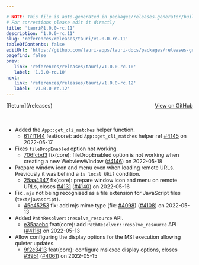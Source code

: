 ```yaml
---

# NOTE: This file is auto-generated in packages/releases-generator/build.ts
# For corrections please edit it directly
title: 'tauri@1.0.0-rc.11'
description: '1.0.0-rc.11'
slug: 'references/releases/tauri/v1.0.0-rc.11'
tableOfContents: false
editUrl: 'https://github.com/tauri-apps/tauri-docs/packages/releases-generator/build.ts'
pagefind: false
prev:
   link: 'references/releases/tauri/v1.0.0-rc.10'
   label: '1.0.0-rc.10'
next:
   link: 'references/releases/tauri/v1.0.0-rc.12'
   label: 'v1.0.0-rc.12'
---
```


<div style="margin-bottom:3rem; display: flex; justify-content: space-between; align-items: center"><span>[Return](/releases)</span><span><a href="https://github.com/tauri-apps/tauri/releases/tag/tauri-v1.0.0-rc.11">View on GitHub</a></span></div>

- Added the `App::get_cli_matches` helper function.
  - [617f1144](https://www.github.com/tauri-apps/tauri/commit/617f1144f3f5c4a88e229ff410a511aa72795eef) feat(core): add `App::get_cli_matches` helper ref [#4145](https://www.github.com/tauri-apps/tauri/pull/4145) on 2022-05-17
- Fixes `fileDropEnabled` option not working.
  - [706fcbd3](https://www.github.com/tauri-apps/tauri/commit/706fcbd39c9c08f58da12f874199bd0c06016fb2) fix(core): fileDropEnabled option is not working when creating a new WebviewWindow ([#4146](https://www.github.com/tauri-apps/tauri/pull/4146)) on 2022-05-18
- Prepare window icon and menu even when loading remote URLs. Previously it was behind a `is local URL?` condition.
  - [25aa4347](https://www.github.com/tauri-apps/tauri/commit/25aa4347b3a85c66d445e09f864b7fe6c140a0f9) fix(core): prepare window icon and menu on remote URLs, closes [#4131](https://www.github.com/tauri-apps/tauri/pull/4131) ([#4140](https://www.github.com/tauri-apps/tauri/pull/4140)) on 2022-05-16
- Fix `.mjs` not being recognised as a file extension for JavaScript files (`text/javascript`).
  - [45c45253](https://www.github.com/tauri-apps/tauri/commit/45c45253866ce0de317a6a547af3ea0434d4bcac) fix: add mjs mime type (fix: [#4098](https://www.github.com/tauri-apps/tauri/pull/4098)) ([#4108](https://www.github.com/tauri-apps/tauri/pull/4108)) on 2022-05-13
- Added `PathResolver::resolve_resource` API.
  - [e35aaebc](https://www.github.com/tauri-apps/tauri/commit/e35aaebc309f5796cf6f380d1ac7d5a8094b9033) feat(core): add `PathResolver::resolve_resource` API ([#4116](https://www.github.com/tauri-apps/tauri/pull/4116)) on 2022-05-13
- Allow configuring the display options for the MSI execution allowing quieter updates.
  - [9f2c3413](https://www.github.com/tauri-apps/tauri/commit/9f2c34131952ea83c3f8e383bc3cec7e1450429f) feat(core): configure msiexec display options, closes [#3951](https://www.github.com/tauri-apps/tauri/pull/3951) ([#4061](https://www.github.com/tauri-apps/tauri/pull/4061)) on 2022-05-15

